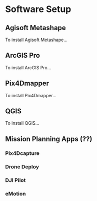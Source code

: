 # Software Setup

## Agisoft Metashape

To install Agisoft Metashape...

## ArcGIS Pro

To install ArcGIS Pro...

## Pix4Dmapper

To install Pix4Dmapper...

## QGIS

To install QGIS...

## Mission Planning Apps (??)

### Pix4Dcapture

### Drone Deploy

### DJI Pilot

### eMotion


